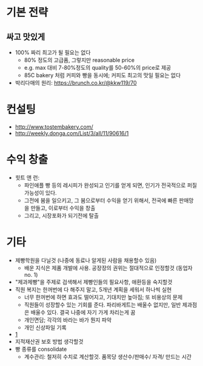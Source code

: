 = 기본 전략 =
== 싸고 맛있게 ==
* 100% 짜리 최고가 될 필요는 없다
** 80% 정도의 고급품, 그렇지만 reasonable price
** e.g. max 대비 7-80%정도의 quality를 50-60%의 price로 제공
** 85C bakery 처럼 커피와 빵을 동시에; 커피도 최고의 맛일 필요는 없다
* 박리다매의 원리: [[사장님 그렇게 팔아서 남아요 - 백종원 홍콩반점|https://brunch.co.kr/@kkw119/70]]


= 컨설팅 =
* [[토탈베이커리스시스템|http://www.tostembakery.com/]]
* [[주간동아 한국인 빵에 빠지다|http://weekly.donga.com/List/3/all/11/90616/1]]


= 수익 창출 =
* 힛트 앤 런:
** 파인애플 빵 등의 레시피가 완성되고 인기를 얻게 되면, 인기가 전국적으로 퍼질 가능성이 있다.
** 그전에 붐을 일으키고, 그 붐으로부터 수익을 얻기 위해서, 전국에 빠른 판매망을 만들고, 이로부터 수익을 창출
** 그리고, 시장포화가 되기전에 탈출


= 기타 =
* 제빵학원을 다닐것 (나중에 동료나 알게된 사람을 채용할수 있음)
** 배운 지식은 제품 개발에 사용. 공장장의 권위는 절대적으로 인정할것 (동업자 no. 1)
* "제과제빵"을 주제로 검색해서 제빵인들의 필요사항, 애환등을 숙지할것
* 직원 복지는 한꺼번에 다 해주지 말고, 5개년 계획을 세워서 하나씩 실현
** 너무 한꺼번에 하면 효과도 떨어지고, 기대치만 높아짐; 또 비용상의 문제
** 직원들이 성장할수 있는 기회를 준다. 파리바게트는 배울수 없지만, 일반 제과점은 배울수 있다. 결국 나중에 자기 가게 차리는게 꿈
** 개인면담; 각각의 바라는 바가 뭔지 파악
** 개인 신상파일 기록
* [http://www.lovecook.or.kr/]
* 지적재산권 보호 방법 생각할것
* 빵 종류를 consolidate 
** 계수관리: 철저히 수치로 계산할것. 품목당 생산수/판매수/ 자격/ 만드는 시간